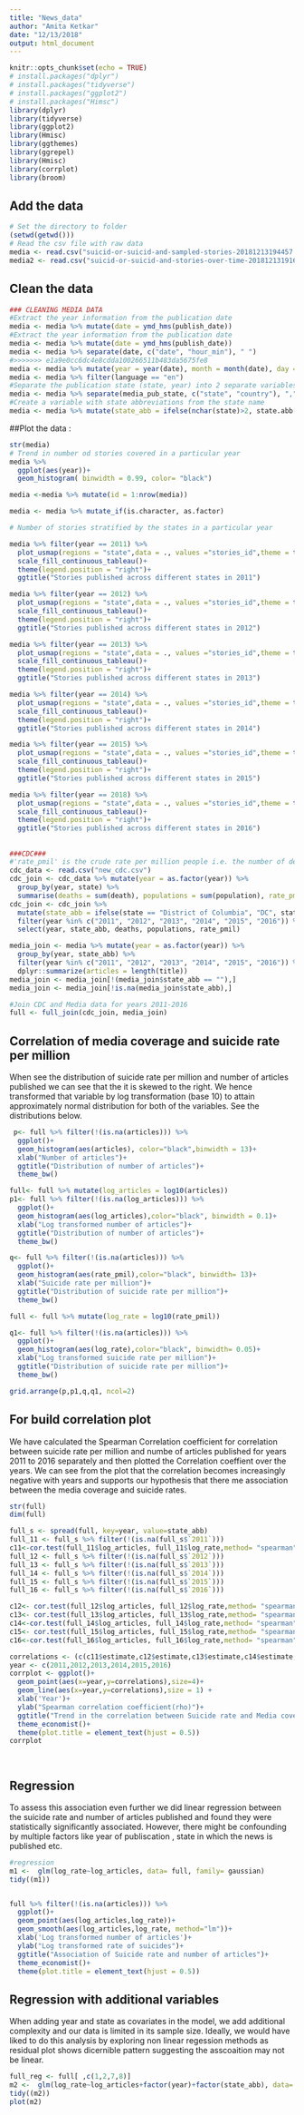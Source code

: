 ```yaml
---
title: "News_data"
author: "Amita Ketkar"
date: "12/13/2018"
output: html_document
---
```


```r
knitr::opts_chunk$set(echo = TRUE)
# install.packages("dplyr")
# install.packages("tidyverse")
# install.packages("ggplot2")
# install.packages("Himsc")
library(dplyr)
library(tidyverse)
library(ggplot2)
library(Hmisc)
library(ggthemes)
library(ggrepel)
library(Hmisc)
library(corrplot)
library(broom)
```

## Add the data 
```r
# Set the directory to folder
(setwd(getwd()))
# Read the csv file with raw data
media <- read.csv("suicid-or-suicid-and-sampled-stories-20181213194457.csv")
media2 <- read.csv("suicid-or-suicid-and-stories-over-time-20181213191601.csv")
```
## Clean the data 
```r
### CLEANING MEDIA DATA
#Extract the year information from the publication date
media <- media %>% mutate(date = ymd_hms(publish_date))
#Extract the year information from the publication date
media <- media %>% mutate(date = ymd_hms(publish_date))
media <- media %>% separate(date, c("date", "hour_min"), " ")
#>>>>>>> e1a9e0cc6dc4e8cdda100266511b483da5675fe8
media <- media %>% mutate(year = year(date), month = month(date), day = day(date))
media <- media %>% filter(language == "en")
#Separate the publication state (state, year) into 2 separate variables: state and country
media <- media %>% separate(media_pub_state, c("state", "country"), ",")
#Create a variable with state abbreviations from the state name
media <- media %>% mutate(state_abb = ifelse(nchar(state)>2, state.abb[match(state, state.name)], state))
```

##Plot the data :

```r
str(media)
# Trend in number od stories covered in a particular year 
media %>% 
  ggplot(aes(year))+
  geom_histogram( binwidth = 0.99, color= "black")

media <-media %>% mutate(id = 1:nrow(media))

media <- media %>% mutate_if(is.character, as.factor)

# Number of stories stratified by the states in a particular year 

media %>% filter(year == 2011) %>% 
  plot_usmap(regions = "state",data = ., values ="stories_id",theme = theme_map())+
  scale_fill_continuous_tableau()+
  theme(legend.position = "right")+
  ggtitle("Stories published across different states in 2011")

media %>% filter(year == 2012) %>% 
  plot_usmap(regions = "state",data = ., values ="stories_id",theme = theme_map())+
  scale_fill_continuous_tableau()+
  theme(legend.position = "right")+
  ggtitle("Stories published across different states in 2012")

media %>% filter(year == 2013) %>% 
  plot_usmap(regions = "state",data = ., values ="stories_id",theme = theme_map())+
  scale_fill_continuous_tableau()+
  theme(legend.position = "right")+
  ggtitle("Stories published across different states in 2013")

media %>% filter(year == 2014) %>% 
  plot_usmap(regions = "state",data = ., values ="stories_id",theme = theme_map())+
  scale_fill_continuous_tableau()+
  theme(legend.position = "right")+
  ggtitle("Stories published across different states in 2014")

media %>% filter(year == 2015) %>% 
  plot_usmap(regions = "state",data = ., values ="stories_id",theme = theme_map())+
  scale_fill_continuous_tableau()+
  theme(legend.position = "right")+
  ggtitle("Stories published across different states in 2015")

media %>% filter(year == 2018) %>% 
  plot_usmap(regions = "state",data = ., values ="stories_id",theme = theme_map())+
  scale_fill_continuous_tableau()+
  theme(legend.position = "right")+
  ggtitle("Stories published across different states in 2016")

```

##
```r
###CDC###
#'rate_pmil' is the crude rate per million people i.e. the number of deaths per state population per 1 million people
cdc_data <- read.csv("new_cdc.csv")
cdc_join <- cdc_data %>% mutate(year = as.factor(year)) %>%
  group_by(year, state) %>%
  summarise(deaths = sum(death), populations = sum(population), rate_pmil = (deaths/populations)*1000000)
cdc_join <- cdc_join %>% 
  mutate(state_abb = ifelse(state == "District of Columbia", "DC", state.abb[match(state, state.name)])) %>%
  filter(year %in% c("2011", "2012", "2013", "2014", "2015", "2016")) %>%
  select(year, state_abb, deaths, populations, rate_pmil) 

media_join <- media %>% mutate(year = as.factor(year)) %>%
  group_by(year, state_abb) %>%
  filter(year %in% c("2011", "2012", "2013", "2014", "2015", "2016")) %>%
  dplyr::summarize(articles = length(title))
media_join <- media_join[!(media_join$state_abb == ""),]
media_join <- media_join[!is.na(media_join$state_abb),]

#Join CDC and Media data for years 2011-2016
full <- full_join(cdc_join, media_join)
```
## Correlation of media coverage and suicide rate per million
When see the distribution of suicide rate per million and number of articles published we can see that the it is skewed to the right. We hence transformed that variable by log transformation (base 10) to attain approximately normal distribution for both of the variables. 
See the distributions below.
```r
 p<- full %>% filter(!(is.na(articles))) %>% 
  ggplot()+
  geom_histogram(aes(articles), color="black",binwidth = 13)+
  xlab("Number of articles")+
  ggtitle("Distribution of number of articles")+
  theme_bw()

full<- full %>% mutate(log_articles = log10(articles))
p1<- full %>% filter(!(is.na(log_articles))) %>% 
  ggplot()+
  geom_histogram(aes(log_articles),color="black", binwidth = 0.1)+
  xlab("Log transformed number of articles")+
  ggtitle("Distribution of number of articles")+
  theme_bw()

q<- full %>% filter(!(is.na(articles))) %>% 
  ggplot()+
  geom_histogram(aes(rate_pmil),color="black", binwidth= 13)+
  xlab("Suicide rate per million")+
  ggtitle("Distribution of suicide rate per million")+
  theme_bw()

full <- full %>% mutate(log_rate = log10(rate_pmil))

q1<- full %>% filter(!(is.na(articles))) %>% 
  ggplot()+
  geom_histogram(aes(log_rate),color="black", binwidth= 0.05)+
  xlab("Log transformed suicide rate per million")+
  ggtitle("Distribution of suicide rate per million")+
  theme_bw()

grid.arrange(p,p1,q,q1, ncol=2)

```
## For build correlation plot
We have calculated the Spearman Correlation coefficient for correlation between suicide rate per million and numbe of articles published  for years 2011 to 2016 separately and then plotted the Correlation coeffient over the years. We can see from the plot that the correlation becomes increasingly negative with years and supports our hypothesis that there me association between the media coverage and suicide rates.
```r
str(full)
dim(full)

full_s <- spread(full, key=year, value=state_abb)
full_11 <- full_s %>% filter(!(is.na(full_s$`2011`)))
c11<-cor.test(full_11$log_articles, full_11$log_rate,method= "spearman")
full_12 <- full_s %>% filter(!(is.na(full_s$`2012`)))
full_13 <- full_s %>% filter(!(is.na(full_s$`2013`)))
full_14 <- full_s %>% filter(!(is.na(full_s$`2014`)))
full_15 <- full_s %>% filter(!(is.na(full_s$`2015`)))
full_16 <- full_s %>% filter(!(is.na(full_s$`2016`)))

c12<- cor.test(full_12$log_articles, full_12$log_rate,method= "spearman")
c13<- cor.test(full_13$log_articles, full_13$log_rate,method= "spearman")
c14<-cor.test(full_14$log_articles, full_14$log_rate,method= "spearman")
c15<- cor.test(full_15$log_articles, full_15$log_rate,method= "spearman")
c16<-cor.test(full_16$log_articles, full_16$log_rate,method= "spearman")

correlations <- (c(c11$estimate,c12$estimate,c13$estimate,c14$estimate,c15$estimate,c16$estimate))
year <- c(2011,2012,2013,2014,2015,2016)
corrplot <- ggplot()+
  geom_point(aes(x=year,y=correlations),size=4)+
  geom_line(aes(x=year,y=correlations),size = 1) +
  xlab('Year')+
  ylab("Spearman correlation coefficient(rho)")+
  ggtitle("Trend in the correlation between Suicide rate and Media coverage")+
  theme_economist()+
  theme(plot.title = element_text(hjust = 0.5))
corrplot

  
```
## Regression

To assess this association even further we did linear regression between the suicide rate and number of articles published and found they were statistically significantly associated. However, there might be confounding by multiple factors like year of publiscation , state in which the news is published etc.
```r
#regression
m1 <-  glm(log_rate~log_articles, data= full, family= gaussian)
tidy((m1))


full %>% filter(!(is.na(articles))) %>%
  ggplot()+
  geom_point(aes(log_articles,log_rate))+
  geom_smooth(aes(log_articles,log_rate, method="lm"))+
  xlab('Log transformed number of articles')+
  ylab("Log transformed rate of suicides")+
  ggtitle("Association of Suicide rate and number of articles")+
  theme_economist()+
  theme(plot.title = element_text(hjust = 0.5))
```
## Regression with additional variables 
When adding year and state as covariates in the model, we add additional complexity and our data is limited in its sample size. Ideally, we would have liked to do this analysis by exploring non linear regession methods as residual plot shows dicernible pattern suggesting the asscoaition may not be linear. 
```r
full_reg <- full[ ,c(1,2,7,8)]
m2 <-  glm(log_rate~log_articles+factor(year)+factor(state_abb), data= full_reg)
tidy((m2))
plot(m2)
```

